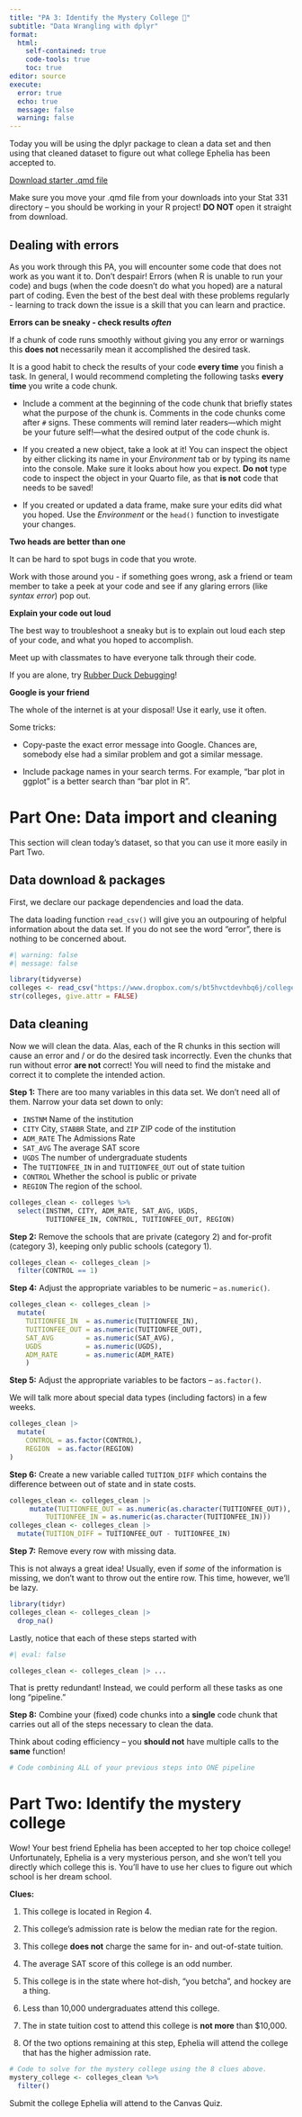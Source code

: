 ```yaml
---
title: "PA 3: Identify the Mystery College 🏫"
subtitle: "Data Wrangling with dplyr"
format: 
  html:
    self-contained: true
    code-tools: true
    toc: true
editor: source
execute: 
  error: true
  echo: true
  message: false
  warning: false
---
```


Today you will be using the dplyr package to clean a data set and then using that cleaned dataset to figure out what college Ephelia has been accepted to.

[Download starter .qmd file](PA3-find-the-mystery-college.qmd)

::: callout-caution
Make sure you move your .qmd file from your downloads into your Stat 331 directory -- you should be working in your R project! **DO NOT** open it straight from download.
:::

::: {.callout-tip collapse="true"}

## Dealing with errors

As you work through this PA, you will encounter some code that does not work as you want it to. Don't despair! Errors (when R is unable to run your code) and bugs (when the code doesn't do what you hoped) are a natural part of coding. Even the best of the best deal with these problems regularly - learning to track down the issue is a skill that you can learn and practice.

**Errors can be sneaky - check results *often***

If a chunk of code runs smoothly without giving you any error or warnings this **does not** necessarily mean it accomplished the desired task.

It is a good habit to check the results of your code **every time** you finish a task. In general, I would recommend completing the following tasks **every time** you write a code chunk.

-   Include a comment at the beginning of the code chunk that briefly states what the purpose of the chunk is. Comments in the code chunks come after `#` signs. These comments will remind later readers---which might be your future self!---what the desired output of the code chunk is.

-   If you created a new object, take a look at it! You can inspect the object by either clicking its name in your *Environment* tab or by typing its name into the console. Make sure it looks about how you expect. **Do not** type code to inspect the object in your Quarto file, as that **is not** code that needs to be saved!

-   If you created or updated a data frame, make sure your edits did what you hoped. Use the *Environment* or the `head()` function to investigate your changes.

**Two heads are better than one**

It can be hard to spot bugs in code that you wrote.

Work with those around you - if something goes wrong, ask a friend or team member to take a peek at your code and see if any glaring errors (like *syntax error*) pop out.

**Explain your code out loud**

The best way to troubleshoot a sneaky but is to explain out loud each step of your code, and what you hoped to accomplish.

Meet up with classmates to have everyone talk through their code.

If you are alone, try [Rubber Duck Debugging](https://en.wikipedia.org/wiki/Rubber_duck_debugging)!

**Google is your friend**

The whole of the internet is at your disposal! Use it early, use it often.

Some tricks:

-   Copy-paste the exact error message into Google. Chances are, somebody else had a similar problem and got a similar message.

-   Include package names in your search terms. For example, "bar plot in ggplot" is a better search than "bar plot in R".

:::


# Part One: Data import and cleaning

This section will clean today's dataset, so that you can use it more easily in Part Two.

## Data download & packages

First, we declare our package dependencies and load the data.


::: callout-warning
The data loading function `read_csv()` will give you an outpouring of helpful information about the data set. If you do not see the word "error", there is nothing to be concerned about.
:::

```r
#| warning: false
#| message: false

library(tidyverse)
colleges <- read_csv("https://www.dropbox.com/s/bt5hvctdevhbq6j/colleges.csv?dl=1")
str(colleges, give.attr = FALSE)
```

## Data cleaning

Now we will clean the data. Alas, each of the R chunks in this section will cause an error and / or do the desired task incorrectly. Even the chunks that run without error **are not** correct! You will need to find the mistake and correct it to complete the intended action.

**Step 1:** There are too many variables in this data set. We don't need all of them. Narrow your data set down to only:

-   `INSTNM` Name of the institution
-   `CITY` City, `STABBR` State, and `ZIP` ZIP code of the institution
-   `ADM_RATE` The Admissions Rate
-   `SAT_AVG` The average SAT score
-   `UGDS` The number of undergraduate students
-    The `TUITIONFEE_IN` in and `TUITIONFEE_OUT` out of state tuition
-   `CONTROL` Whether the school is public or private
-   `REGION` The region of the school.

```r
colleges_clean <- colleges %>%  
  select(INSTNM, CITY, ADM_RATE, SAT_AVG, UGDS,
         TUITIONFEE_IN, CONTROL, TUITIONFEE_OUT, REGION) 
```

**Step 2:** Remove the schools that are private (category 2) and for-profit (category 3), keeping only public schools (category 1).

```r
colleges_clean <- colleges_clean |> 
  filter(CONTROL == 1) 
```

**Step 4:** Adjust the appropriate variables to be numeric -- `as.numeric()`.

```r
colleges_clean <- colleges_clean |> 
  mutate(
    TUITIONFEE_IN  = as.numeric(TUITIONFEE_IN),
    TUITIONFEE_OUT = as.numeric(TUITIONFEE_OUT),
    SAT_AVG        = as.numeric(SAT_AVG),
    UGDS           = as.numeric(UGDS),
    ADM_RATE       = as.numeric(ADM_RATE)
    ) 
```

**Step 5:** Adjust the appropriate variables to be factors -- `as.factor()`.

::: callout-note
We will talk more about special data types (including factors) in a few weeks. 
:::

```r
colleges_clean |>
  mutate(
    CONTROL = as.factor(CONTROL),
    REGION  = as.factor(REGION)
)
```

**Step 6:** Create a new variable called `TUITION_DIFF` which contains the difference between out of state and in state costs.

```r
colleges_clean <- colleges_clean |> 
     mutate(TUITIONFEE_OUT = as.numeric(as.character(TUITIONFEE_OUT)),
         TUITIONFEE_IN = as.numeric(as.character(TUITIONFEE_IN)))
colleges_clean <- colleges_clean |> 
  mutate(TUITION_DIFF = TUITIONFEE_OUT - TUITIONFEE_IN)
```

**Step 7:** Remove every row with missing data.

::: callout-warning
This is not always a great idea! Usually, even if *some* of the information is missing, we don't want to throw out the entire row. This time, however, we'll be lazy.
:::

```r
library(tidyr)
colleges_clean <- colleges_clean |> 
  drop_na()
```

Lastly, notice that each of these steps started with

```r
#| eval: false

colleges_clean <- colleges_clean |> ...
```

That is pretty redundant! Instead, we could perform all these tasks as one long "pipeline."

**Step 8:** Combine your (fixed) code chunks into a **single** code chunk that carries out all of the steps necessary to clean the data.

::: callout-tip
Think about coding efficiency -- you **should not** have multiple calls to the **same** function!
:::

```r
# Code combining ALL of your previous steps into ONE pipeline


```

# Part Two: Identify the mystery college

Wow! Your best friend Ephelia has been accepted to her top choice college! Unfortunately, Ephelia is a very mysterious person, and she won't tell you directly which college this is. You'll have to use her clues to figure out which school is her dream school.

**Clues:**

1.  This college is located in Region 4.

2.  This college's admission rate is below the median rate for the region.

3.  This college **does not** charge the same for in- and out-of-state tuition.

4.  The average SAT score of this college is an odd number.

5.  This college is in the state where hot-dish, "you betcha", and hockey are a thing.

6.  Less than 10,000 undergraduates attend this college.

7.  The in state tuition cost to attend this college is **not more** than $10,000.

8.  Of the two options remaining at this step, Ephelia will attend the college that has the higher admission rate.

```r
# Code to solve for the mystery college using the 8 clues above.
mystery_college <- colleges_clean %>%
  filter()
```

Submit the college Ephelia will attend to the Canvas Quiz.
